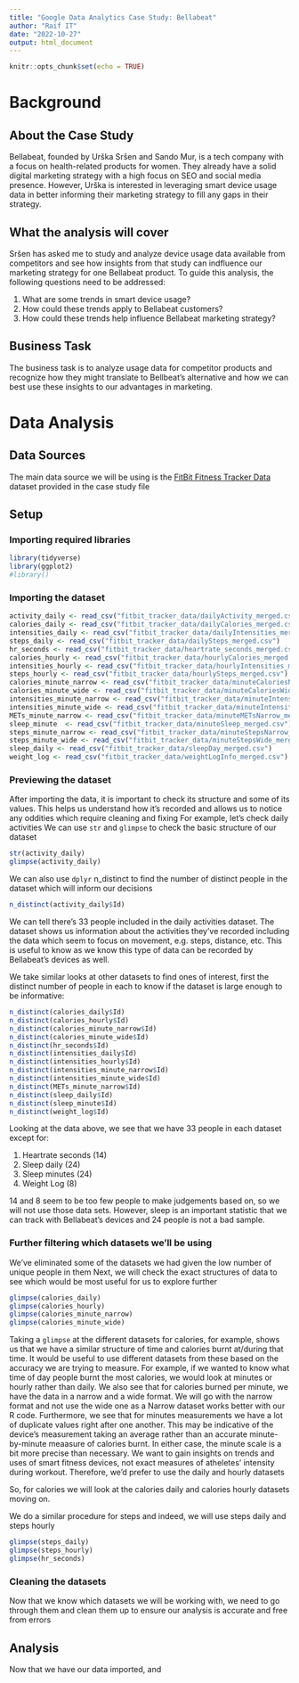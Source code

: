 ```yaml
---
title: "Google Data Analytics Case Study: Bellabeat"
author: "Raif IT"
date: "2022-10-27"
output: html_document
---
```


```r
knitr::opts_chunk$set(echo = TRUE)
```

# Background

## About the Case Study

Bellabeat, founded by Urška Sršen and Sando Mur, is a tech company with a focus on health-related products for women. They already have a solid digital marketing strategy with a high focus on SEO and social media presence. However, Urška is interested in leveraging smart device usage data in better informing their marketing strategy to fill any gaps in their strategy.

## What the analysis will cover
Sršen has asked me to study and analyze device usage data available from competitors and see how insights from that study can indfluence our marketing strategy for one Bellabeat product.
To guide this analysis, the following questions need to be addressed:

1. What are some trends in smart device usage?
2. How could these trends apply to Bellabeat customers?
3. How could these trends help influence Bellabeat marketing strategy?

## Business Task

The business task is to analyze usage data for competitor products and recognize how they might translate to Bellbeat's alternative and how we can best use these insights to our advantages in marketing.

# Data Analysis

## Data Sources

The main data source we will be using is the [FitBit Fitness Tracker Data](https://www.kaggle.com/datasets/arashnic/fitbit) dataset provided in the case study file

## Setup

### Importing required libraries

``` r
library(tidyverse)
library(ggplot2)
#library()
```

### Importing the dataset

``` r
activity_daily <- read_csv("fitbit_tracker_data/dailyActivity_merged.csv")
calories_daily <- read_csv("fitbit_tracker_data/dailyCalories_merged.csv")
intensities_daily <- read_csv("fitbit_tracker_data/dailyIntensities_merged.csv")
steps_daily <- read_csv("fitbit_tracker_data/dailySteps_merged.csv")
hr_seconds <- read_csv("fitbit_tracker_data/heartrate_seconds_merged.csv")
calories_hourly <- read_csv("fitbit_tracker_data/hourlyCalories_merged.csv")
intensities_hourly <- read_csv("fitbit_tracker_data/hourlyIntensities_merged.csv")
steps_hourly <- read_csv("fitbit_tracker_data/hourlySteps_merged.csv")
calories_minute_narrow <- read_csv("fitbit_tracker_data/minuteCaloriesNarrow_merged.csv")
calories_minute_wide <- read_csv("fitbit_tracker_data/minuteCaloriesWide_merged.csv")
intensities_minute_narrow <- read_csv("fitbit_tracker_data/minuteIntensitiesNarrow_merged.csv")
intensities_minute_wide <- read_csv("fitbit_tracker_data/minuteIntensitiesNarrow_merged.csv")
METs_minute_narrow <- read_csv("fitbit_tracker_data/minuteMETsNarrow_merged.csv")
sleep_minute  <- read_csv("fitbit_tracker_data/minuteSleep_merged.csv")
steps_minute_narrow <- read_csv("fitbit_tracker_data/minuteStepsNarrow_merged.csv")
steps_minute_wide <- read_csv("fitbit_tracker_data/minuteStepsWide_merged.csv")
sleep_daily <- read_csv("fitbit_tracker_data/sleepDay_merged.csv")
weight_log <- read_csv("fitbit_tracker_data/weightLogInfo_merged.csv")
```

### Previewing the dataset
After importing the data, it is important to check its structure and some of its values. This helps us understand how it's recorded and allows us to notice any oddities which require cleaning and fixing
For example, let's check daily activities
We can use `str` and `glimpse` to check the basic structure of our dataset
``` r
str(activity_daily)
glimpse(activity_daily)
```
We can also use `dplyr` n_distinct to find the number of distinct people in the dataset which will inform our decisions
```r
n_distinct(activity_daily$Id)
```
We can tell there's 33 people included in the daily activities dataset. The dataset shows us information about the activities they've recorded including the data which seem to focus on movement, e.g. steps, distance, etc.
This is useful to know as we know this type of data can be recorded by Bellabeat's devices as well.

We take similar looks at other datasets to find ones of interest, first the distinct number of people in each to know if the dataset is large enough to be informative:
```r
n_distinct(calories_daily$Id)
n_distinct(calories_hourly$Id)
n_distinct(calories_minute_narrow$Id)
n_distinct(calories_minute_wide$Id)
n_distinct(hr_seconds$Id)
n_distinct(intensities_daily$Id)
n_distinct(intensities_hourly$Id)
n_distinct(intensities_minute_narrow$Id)
n_distinct(intensities_minute_wide$Id)
n_distinct(METs_minute_narrow$Id)
n_distinct(sleep_daily$Id)
n_distinct(sleep_minute$Id)
n_distinct(weight_log$Id)
```
Looking at the data above, we see that we have 33 people in each dataset except for:

1. Heartrate seconds (14)
2. Sleep daily (24)
3. Sleep minutes (24)
4. Weight Log (8)

14 and 8 seem to be too few people to make judgements based on, so we will not use those data sets. However, sleep is an important statistic that we can track with Bellabeat's devices and 24 people is not a bad sample.

### Further filtering which datasets we'll be using
We've eliminated some of the datasets we had given the low number of unique people in them
Next, we will check the exact structures of data to see which would be most useful for us to explore further

```r
glimpse(calories_daily)
glimpse(calories_hourly)
glimpse(calories_minute_narrow)
glimpse(calories_minute_wide)
```

Taking a `glimpse` at the different datasets for calories, for example, shows us that we have a similar structure of time and calories burnt at/during that time. It would be useful to use different datasets from these based on the accuracy we are trying to measure. For example, if we wanted to know what time of day people burnt the most calories, we would look at minutes or hourly rather than daily.
We also see that for calories burned per minute, we have the data in a narrow and a wide format. We will go with the narrow format and not use the wide one as a Narrow dataset works better with our R code. Furthermore, we see that for minutes measurements we have a lot of duplicate values right after one another. This may be indicative of the device's measurement taking an average rather than an accurate minute-by-minute meaasure of calories burnt. In either case, the minute scale is a bit more precise than necessary. We want to gain insights on trends and uses of smart fitness devices, not exact measures of atheletes' intensity during workout. Therefore, we'd prefer to use the daily and hourly datasets

So, for calories we will look at the calories daily and calories hourly datasets moving on.

We do a similar procedure for steps and indeed, we will use steps daily and steps hourly
```r
glimpse(steps_daily)
glimpse(steps_hourly)
glimpse(hr_seconds)
```

### Cleaning the datasets

Now that we know which datasets we will be working with, we need to go through them and clean them up to ensure our analysis is accurate and free from errors

## Analysis

Now that we have our data imported, and 